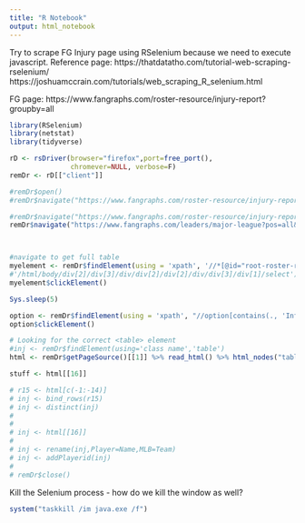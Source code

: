 ```yaml
---
title: "R Notebook"
output: html_notebook
---
```


Try to scrape FG Injury page using RSelenium because we need to execute javascript.
Reference page:  https://thatdatatho.com/tutorial-web-scraping-rselenium/
https://joshuamccrain.com/tutorials/web_scraping_R_selenium.html

FG page:  https://www.fangraphs.com/roster-resource/injury-report?groupby=all

```r

library(RSelenium)
library(netstat)
library(tidyverse)
```
```r
rD <- rsDriver(browser="firefox",port=free_port(), 
               chromever=NULL, verbose=F)
remDr <- rD[["client"]]

```

```r
#remDr$open()
#remDr$navigate("https://www.fangraphs.com/roster-resource/injury-report?groupby=all")

#remDr$navigate("https://www.fangraphs.com/roster-resource/injury-report")
remDr$navigate("https://www.fangraphs.com/leaders/major-league?pos=all&stats=pit&type=36&startdate=&enddate=&month=0&season1=2024&season=2024&pagenum=1&pageitems=2000000000")




```

```r
#navigate to get full table
myelement <- remDr$findElement(using = 'xpath', '//*[@id="root-roster-resource"]/div[2]/div[2]/div/div[2]/div[1]/select')
#'/html/body/div[2]/div[3]/div/div[2]/div[2]/div/div[3]/div[1]/select')
myelement$clickElement()

Sys.sleep(5)

option <- remDr$findElement(using = 'xpath', "//option[contains(., 'Infinity')]")
option$clickElement()
```





```r
# Looking for the correct <table> element
#inj <- remDr$findElement(using='class name','table')
html <- remDr$getPageSource()[[1]] %>% read_html() %>% html_nodes("table") %>% html_table()

stuff <- html[[16]]

# r15 <- html[c(-1:-14)]
# inj <- bind_rows(r15)
# inj <- distinct(inj)
# 
# 
# inj <- html[[16]]
# 
# inj <- rename(inj,Player=Name,MLB=Team)
# inj <- addPlayerid(inj)
# 
# remDr$close()

```

Kill the Selenium process - how do we kill the window as well?
```r
system("taskkill /im java.exe /f")
```

